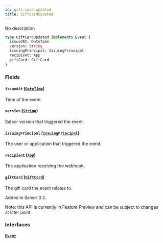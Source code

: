 ```yaml
---
id: gift-card-updated
title: GiftCardUpdated
---
```


No description

```graphql
type GiftCardUpdated implements Event {
  issuedAt: DateTime
  version: String
  issuingPrincipal: IssuingPrincipal
  recipient: App
  giftCard: GiftCard
}
```

### Fields

#### `issuedAt` ([`DateTime`](../../../developer/api-reference/scalars/date-time))

Time of the event.

#### `version` ([`String`](../../../developer/api-reference/scalars/string))

Saleor version that triggered the event.

#### `issuingPrincipal` ([`IssuingPrincipal`](../../../developer/api-reference/unions/issuing-principal))

The user or application that triggered the event.

#### `recipient` ([`App`](../../../developer/api-reference/objects/app))

The application receiving the webhook.

#### `giftCard` ([`GiftCard`](../../../developer/api-reference/objects/gift-card))

The gift card the event relates to.

Added in Saleor 3.2.

Note: this API is currently in Feature Preview and can be subject to changes at later point.

### Interfaces

#### [`Event`](../../../developer/api-reference/interfaces/event)
